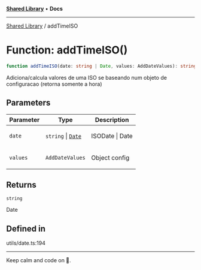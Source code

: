 
<Meta title="Libs/Shared/functions/addTimeISO" />



[**Shared Library**](/?path=/docs/libs-shared-overview--page) • **Docs**

***

[Shared Library](/?path=/docs/libs-shared-overview--page) / addTimeISO

# Function: addTimeISO()

```ts
function addTimeISO(date: string | Date, values: AddDateValues): string
```

Adiciona/calcula valores de uma ISO se baseando num objeto de configuracao (retorna somente a hora)

## Parameters

<table>
<thead>
<tr>
<th>Parameter</th>
<th>Type</th>
<th>Description</th>
</tr>
</thead>
<tbody>
<tr>
<td>

`date`

</td>
<td>

`string` \| [`Date`](https://developer.mozilla.org/docs/Web/JavaScript/Reference/Global_Objects/Date)

</td>
<td>

ISODate | Date

</td>
</tr>
<tr>
<td>

`values`

</td>
<td>

`AddDateValues`

</td>
<td>

Object config

</td>
</tr>
</tbody>
</table>

## Returns

`string`

Date

## Defined in

utils/date.ts:194


***

Keep calm and code on 🤘.